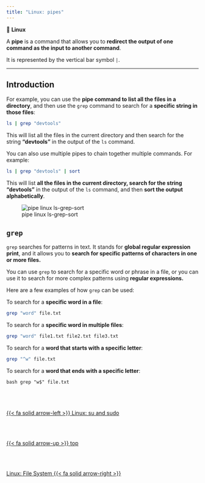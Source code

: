 ```yaml
---
title: "Linux: pipes"
---
```


::: {.summary}

📘 **Linux**

A **pipe** is a command that allows you to **redirect the output of one command as the input to another command**. 

It is represented by the vertical bar symbol ``|``.

:::

---

## Introduction

For example, you can use the **pipe command to list all the files in a directory**, and then use the ``grep`` command to search for a **specific string in those files**:

``` bash
ls | grep "devtools"
```

This will list all the files in the current directory and then search for the string **"devtools"** in the output of the `ls` command.

You can also use multiple pipes to chain together multiple commands. For example:

``` bash
ls | grep "devtools" | sort
```

This will list **all the files in the current directory, search for the string "devtools"** in the output of the `ls` command, and then **sort the output alphabetically**.


![pipe linux ls-grep-sort](/images/linux/linux-mint-pipe-01.png)

## ``grep``

 ``grep`` searches for patterns in text. It stands for **global regular expression print**, and it allows you to **search for specific patterns of characters in one or more files.**

You can use `grep` to search for a specific word or phrase in a file, or you can use it to search for more complex patterns using **regular expressions.**

Here are a few examples of how `grep` can be used:

To search for a **specific word in a file**:

``` bash
grep "word" file.txt
```

To search for a **specific word in multiple files**:

``` bash
grep "word" file1.txt file2.txt file3.txt
```

To search for a **word that starts with a specific letter**:

``` bash
grep "^w" file.txt
```

To search for a **word that ends with a specific letter**:

``` bash
grep "w$" file.txt
```<!--- navLinks -->
<br><br>
<div class=row>
<br>
<div class='column left previous'>
<br>
[{{< fa solid arrow-left >}} Linux: su and sudo](/linux/linux-what-sudo.qmd)
<br>
</div>
<br>
<div class='column center'>
<br>
[{{< fa solid arrow-up >}} top](#top)
<br>
</div>
<br>
<div class='column right next'>
<br>
[Linux: File System  {{< fa solid arrow-right >}}](/linux/linux-what-fsys.qmd)
<br>
</div>
<br>
</div>
